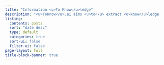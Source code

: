 ```yaml
---
title: "Information <u>To Know</u>ledge"
description: "<u>ToKnow</u>.ai aims <u>to</u> extract <u>know</u>ledge from information in order to generate valuable insights and intelligence."
listing:
  contents: posts
  sort: "date desc"
  type: default
  categories: true
  sort-ui: false
  filter-ui: false
page-layout: full
title-block-banner: true
---
```




